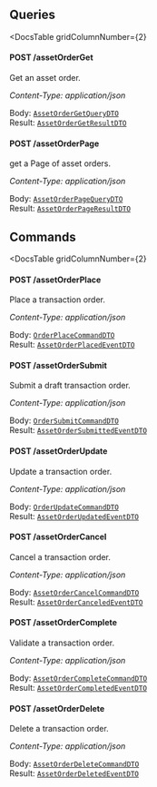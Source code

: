 


<div
  class={"spacer"}
/>



## Queries

<DocsTable
  gridColumnNumber={2}
>

  <div>

  

#### POST /assetOrderGet



Get an asset order.

*Content-Type: application/json*
  </div>

  <div>

    
Body: [`AssetOrderGetQueryDTO`](#asset-order-get)  
Result: [`AssetOrderGetResultDTO`](#asset-order-get)
  </div>

  <div>

  

#### POST /assetOrderPage



get a Page of asset orders.

*Content-Type: application/json*
  </div>

  <div>

    
Body: [`AssetOrderPageQueryDTO`](#asset-order-page)  
Result: [`AssetOrderPageResultDTO`](#asset-order-page)
  </div>
</DocsTable>

<div
  class={"spacer"}
/>



## Commands

<DocsTable
  gridColumnNumber={2}
>

  <div>

  

#### POST /assetOrderPlace



Place a transaction order.

*Content-Type: application/json*
  </div>

  <div>

    
Body: [`OrderPlaceCommandDTO`](#asset-order-place)  
Result: [`AssetOrderPlacedEventDTO`](#asset-order-place)
  </div>

  <div>

  

#### POST /assetOrderSubmit



Submit a draft transaction order.

*Content-Type: application/json*
  </div>

  <div>

    
Body: [`OrderSubmitCommandDTO`](#asset-order-submit)  
Result: [`AssetOrderSubmittedEventDTO`](#asset-order-submit)
  </div>

  <div>

  

#### POST /assetOrderUpdate



Update a transaction order.

*Content-Type: application/json*
  </div>

  <div>

    
Body: [`OrderUpdateCommandDTO`](#asset-order-update)  
Result: [`AssetOrderUpdatedEventDTO`](#asset-order-update)
  </div>

  <div>

  

#### POST /assetOrderCancel



Cancel a transaction order.

*Content-Type: application/json*
  </div>

  <div>

    
Body: [`AssetOrderCancelCommandDTO`](#asset-order-cancel)  
Result: [`AssetOrderCanceledEventDTO`](#asset-order-cancel)
  </div>

  <div>

  

#### POST /assetOrderComplete



Validate a transaction order.

*Content-Type: application/json*
  </div>

  <div>

    
Body: [`AssetOrderCompleteCommandDTO`](#asset-order-complete)  
Result: [`AssetOrderCompletedEventDTO`](#asset-order-complete)
  </div>

  <div>

  

#### POST /assetOrderDelete



Delete a transaction order.

*Content-Type: application/json*
  </div>

  <div>

    
Body: [`AssetOrderDeleteCommandDTO`](#asset-order-delete)  
Result: [`AssetOrderDeletedEventDTO`](#asset-order-delete)
  </div>
</DocsTable>
